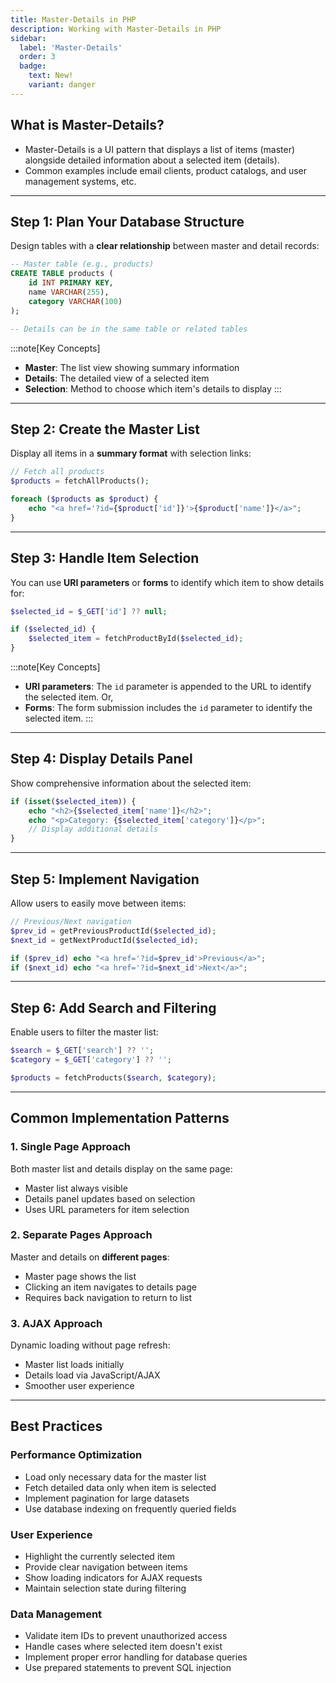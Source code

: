 ```yaml
---
title: Master-Details in PHP
description: Working with Master-Details in PHP
sidebar:
  label: 'Master-Details'
  order: 3
  badge:
    text: New!
    variant: danger
---
```


## What is Master-Details?

- Master-Details is a UI pattern that displays a list of items (master) alongside detailed information about a selected item (details). 
- Common examples include email clients, product catalogs, and user management systems, etc.

---

## Step 1: Plan Your Database Structure
Design tables with a **clear relationship** between master and detail records:
```sql
-- Master table (e.g., products)
CREATE TABLE products (
    id INT PRIMARY KEY,
    name VARCHAR(255),
    category VARCHAR(100)
);

-- Details can be in the same table or related tables
```

:::note[Key Concepts]
- **Master**: The list view showing summary information
- **Details**: The detailed view of a selected item
- **Selection**: Method to choose which item's details to display
:::

---

## Step 2: Create the Master List
Display all items in a **summary format** with selection links:

```php
// Fetch all products
$products = fetchAllProducts();

foreach ($products as $product) {
    echo "<a href='?id={$product['id']}'>{$product['name']}</a>";
}
```

---

## Step 3: Handle Item Selection
You can use **URI parameters** or **forms** to identify which item to show details for:

```php
$selected_id = $_GET['id'] ?? null;

if ($selected_id) {
    $selected_item = fetchProductById($selected_id);
}
```
:::note[Key Concepts]
- **URI parameters**: The `id` parameter is appended to the URL to identify the selected item. Or,
- **Forms**: The form submission includes the `id` parameter to identify the selected item.
:::

---

## Step 4: Display Details Panel
Show comprehensive information about the selected item:
```php
if (isset($selected_item)) {
    echo "<h2>{$selected_item['name']}</h2>";
    echo "<p>Category: {$selected_item['category']}</p>";
    // Display additional details
}
```

---

## Step 5: Implement Navigation
Allow users to easily move between items:
```php
// Previous/Next navigation
$prev_id = getPreviousProductId($selected_id);
$next_id = getNextProductId($selected_id);

if ($prev_id) echo "<a href='?id=$prev_id'>Previous</a>";
if ($next_id) echo "<a href='?id=$next_id'>Next</a>";
```

---

## Step 6: Add Search and Filtering
Enable users to filter the master list:
```php
$search = $_GET['search'] ?? '';
$category = $_GET['category'] ?? '';

$products = fetchProducts($search, $category);
```

---

## Common Implementation Patterns

### 1. Single Page Approach
Both master list and details display on the same page:
- Master list always visible
- Details panel updates based on selection
- Uses URL parameters for item selection

### 2. Separate Pages Approach
Master and details on **different pages**:
- Master page shows the list
- Clicking an item navigates to details page
- Requires back navigation to return to list

### 3. AJAX Approach
Dynamic loading without page refresh:
- Master list loads initially
- Details load via JavaScript/AJAX
- Smoother user experience

---

## Best Practices

### Performance Optimization
- Load only necessary data for the master list
- Fetch detailed data only when item is selected
- Implement pagination for large datasets
- Use database indexing on frequently queried fields

### User Experience
- Highlight the currently selected item
- Provide clear navigation between items
- Show loading indicators for AJAX requests
- Maintain selection state during filtering

### Data Management
- Validate item IDs to prevent unauthorized access
- Handle cases where selected item doesn't exist
- Implement proper error handling for database queries
- Use prepared statements to prevent SQL injection

